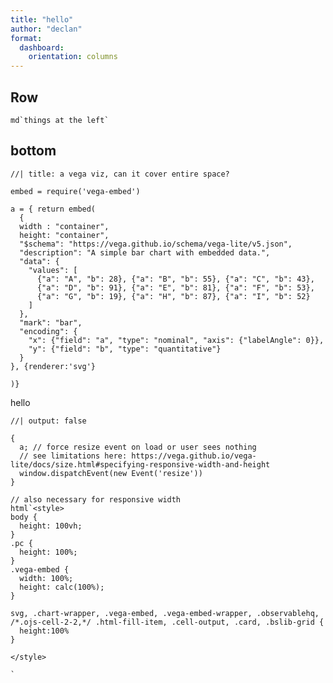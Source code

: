 ```yaml
--- 
title: "hello"
author: "declan"
format:
  dashboard:
    orientation: columns
---
```



## Row

```ojs
md`things at the left`
```


## bottom

```ojs
//| title: a vega viz, can it cover entire space?

embed = require('vega-embed')

a = { return embed(
  {
  width : "container",
  height: "container",
  "$schema": "https://vega.github.io/schema/vega-lite/v5.json",
  "description": "A simple bar chart with embedded data.",
  "data": {
    "values": [
      {"a": "A", "b": 28}, {"a": "B", "b": 55}, {"a": "C", "b": 43},
      {"a": "D", "b": 91}, {"a": "E", "b": 81}, {"a": "F", "b": 53},
      {"a": "G", "b": 19}, {"a": "H", "b": 87}, {"a": "I", "b": 52}
    ]
  },
  "mark": "bar",
  "encoding": {
    "x": {"field": "a", "type": "nominal", "axis": {"labelAngle": 0}},
    "y": {"field": "b", "type": "quantitative"}
  }
}, {renderer:'svg'}

)}

```

::: {#b height="50%"}

hello

:::

```ojs
//| output: false

{
  a; // force resize event on load or user sees nothing
  // see limitations here: https://vega.github.io/vega-lite/docs/size.html#specifying-responsive-width-and-height
  window.dispatchEvent(new Event('resize'))
}

// also necessary for responsive width
html`<style>
body {
  height: 100vh;
}
.pc {
  height: 100%;
}
.vega-embed {
  width: 100%;
  height: calc(100%);
}

svg, .chart-wrapper, .vega-embed, .vega-embed-wrapper, .observablehq, /*.ojs-cell-2-2,*/ .html-fill-item, .cell-output, .card, .bslib-grid {
  height:100%
}

</style>

`
```
